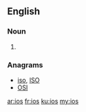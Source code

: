 ==English==

===Noun===
{{head|en|plural}}

# {{plural of|io|lang=en}}

===Anagrams===
* [[iso#English|iso]], [[ISO#English|ISO]]
* [[OSI#English|OSI]] 

[[ar:ios]]
[[fr:ios]]
[[ku:ios]]
[[my:ios]]